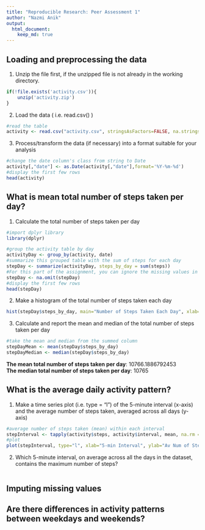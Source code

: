 ```yaml
---
title: "Reproducible Research: Peer Assessment 1"
author: "Nazmi Anik"
output: 
  html_document:
    keep_md: true
---
```



## Loading and preprocessing the data  

1. Unzip the file first, if the unzipped file is not already in the working directory.  
```r
if(!file.exists('activity.csv')){
    unzip('activity.zip')
}
```

2. Load the data ( i.e. read.csv() )  
```r
#read the table
activity <- read.csv("activity.csv", stringsAsFactors=FALSE, na.strings="NA")
```

3. Process/transform the data (if necessary) into a format suitable for your analysis  
```r
#change the date column's class from string to Date
activity[,"date"] <- as.Date(activity[,"date"],format='%Y-%m-%d')
#display the first few rows
head(activity)
```

## What is mean total number of steps taken per day?  

1. Calculate the total number of steps taken per day  
```r
#import dplyr library
library(dplyr)
```
```r
#group the activity table by day
activityDay <- group_by(activity, date)
#summarize this grouped table with the sum of steps for each day
stepDay <- summarize(activityDay, steps_by_day = sum(steps))
#For this part of the assignment, you can ignore the missing values in the dataset.
stepDay <- na.omit(stepDay)
#display the first few rows
head(stepDay)
```

2. Make a histogram of the total number of steps taken each day  
```r
hist(stepDay$steps_by_day, main="Number of Steps Taken Each Day", xlab="Number of Steps per Day", ylab="Frequency", col = "red")
```

3. Calculate and report the mean and median of the total number of steps taken per day
```r
#take the mean and median from the summed column
stepDayMean <- mean(stepDay$steps_by_day)
stepDayMedian <- median(stepDay$steps_by_day)
```
**The mean total number of steps taken per day**: 10766.1886792453  
**The median total number of steps taken per day**: 10765   

## What is the average daily activity pattern?  

1. Make a time series plot (i.e. type = "l") of the 5-minute interval (x-axis) and the average number of steps taken, averaged across all days (y-axis)  
```r
#average number of steps taken (mean) within each interval
stepInterval <- tapply(activity$steps, activity$interval, mean, na.rm = TRUE)
#plot
plot(stepInterval, type="l", xlab="5-min Interval", ylab="Av Num of Steps", main = "Average Number of Steps Taken", col = "blue")
```

2. Which 5-minute interval, on average across all the days in the dataset, contains the maximum number of steps?  
```r
    
```

## Imputing missing values  



## Are there differences in activity patterns between weekdays and weekends?  
